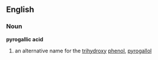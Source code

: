 ==English==
===Noun===
'''pyrogallic acid'''
#{{chemistry}} an alternative name for the [[trihydroxy]] [[phenol]], [[pyrogallol]]